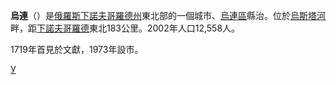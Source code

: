 {{coord|57|28|N|45|47|E|display=title}}

'''烏連'''（{{lang-ru|Уре́нь}}）是[[俄羅斯|俄羅斯]][[下諾夫哥羅德州|下諾夫哥羅德州]]東北部的一個城市、[[烏連區|烏連區]]縣治。位於[[烏斯塔河|烏斯塔河]]畔，距[[下諾夫哥羅德|下諾夫哥羅德]]東北183公里。2002年人口12,558人。

1719年首見於文獻，1973年設市。

{{下諾夫哥羅德州城市}}

[[Category:下諾夫哥羅德州城市|У]]